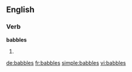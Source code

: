 ==English==

===Verb===
'''babbles'''

# {{third-person singular of|[[babble]]}}

[[de:babbles]]
[[fr:babbles]]
[[simple:babbles]]
[[vi:babbles]]